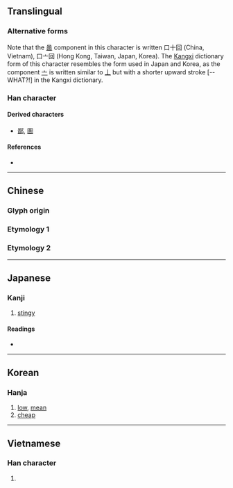 {{character info/new}}
==Translingual==

===Alternative forms===
Note that the [[啚]] component in this character is written 口十回 (China, Vietnam), 口亠回 (Hong Kong, Taiwan, Japan, Korea). The [[Kangxi]] dictionary form of this character resembles the form used in Japan and Korea, as the component [[亠]] is written similar to [[丄]] but with a shorter upward stroke [--WHAT?!] in the Kangxi dictionary.

===Han character===
{{Han char|rn=30|rad=口|as=08|sn=11|four=|canj=RJWR,RYWR|ids=⿳口十回(GV),⿱口㐭(TJK)}}

====Derived characters====
* [[鄙]], [[圖]]

====References====
* {{Han ref|kx=0196.080|dkj=03829|dj=0417.080|hdz=10638.110|uh=555A|ud=21850}}

----

==Chinese==

===Glyph origin===
{{Han etym}}
{{Han compound|口|㐭|t2=receive|ls=ic}}

===Etymology 1===
{{zh-see|鄙|v}}

===Etymology 2===
{{zh-see|圖|v}}

----

==Japanese==

===Kanji===
{{ja-kanji|grade=|rs=口08}}

# [[stingy]]

====Readings====
* {{ja-readings|on=[[ひ]] (hi), [[と]] (to)|kun=[[おしむ]] (oshimu)}}

----

==Korean==

===Hanja===
{{ko-hanja|hangeul=비|rv=bi|mr=pi}}

# [[low]], [[mean]]
# [[cheap]]

----

==Vietnamese==

===Han character===
{{vi-hantu|[[bở]], [[bẽ]]|rs=口08}}

# {{defn|lang=vi|sort=口08}}